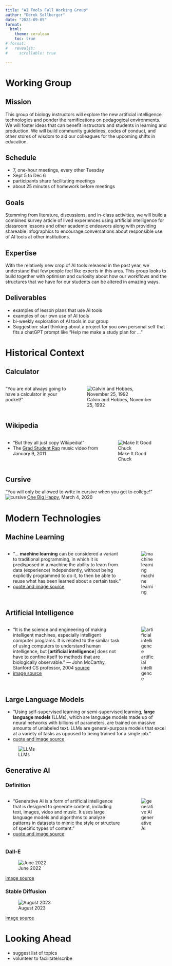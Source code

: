```yaml
---
title: "AI Tools Fall Working Group"
author: "Derek Sollberger"
date: "2023-09-05"
format:
  html:
    theme: cerulean
    toc: true
# format:
#   revealjs:
#     scrollable: true

---
```


# Working Group

## Mission

This group of biology instructors will explore the new artificial intelligence technologies and ponder the ramifications on pedagogical environments.  We will foster ideas that can benefit instructors and students in learning and production. We will build community guidelines, codes of conduct, and other stores of wisdom to aid our colleagues for the upcoming shifts in education.

## Schedule

* 7, one-hour meetings, every other Tuesday
* Sept 5 to Dec 6
* participants share facilitating meetings
* about 25 minutes of homework before meetings

## Goals

Stemming from literature, discussions, and in-class activities, we will build a combined survey article of lived experiences using artificial intelligence for classroom lessons and other academic endeavors along with providing shareable infographics to encourage conversations about responsible use of AI tools at other institutions.

## Expertise

With the relatively new crop of AI tools released in the past year, we understand that few people feel like experts in this area. This group looks to build together with optimism and curiosity about how our workflows and the structures that we have for our students can be altered in amazing ways.

## Deliverables

* examples of lesson plans that use AI tools
* examples of our own use of AI tools
* bi-weekly exploration of AI tools in our group
* Suggestion: start thinking about a project for you own personal self that fits a chatGPT prompt like "Help me make a study plan for ..."

# Historical Context

## Calculator

:::: {.columns}

::: {.column width="40%"}
"You are not always going to have a calculator in your pocket!"
:::

::: {.column width="60%"}
![Calvin and Hobbes, November 25, 1992](Calvin_and_Hobbes_slide_rule.png)
:::

::::

## Wikipedia

:::: {.columns}

::: {.column width="60%"}
* "But they all just copy Wikipedia!"
* The [Grad Student Rap](https://www.youtube.com/watch?v=0Xjs6iTjdJc) music video from January 9, 2011
:::

::: {.column width="40%"}
![Make It Good Chuck](Wikipedia.png)
:::

::::

## Cursive


"You will only be allowed to write in cursive when you get to college!"
![cursive](cursive.png)
[One Big Happy](https://www.creators.com/read/one-big-happy/03/20/271386), March 4, 2020

# Modern Technologies

## Machine Learning

:::: {.columns}

::: {.column width="75%"}
* "... **machine learning** can be considered a variant to traditional programming, in which it is predisposed in a machine the ability to learn from data (experience) independently, without being explicitly programmed to do it, to then be able to reuse what has been learned about a certain task."
* [quote and image source](https://techblog.smc.it/en/2020-05-25/machine-learning-industry)
:::

::: {.column width="25%"}
![machine learning](machine_learning.png)
:::

::::

## Artificial Intelligence

:::: {.columns}

::: {.column width="75%"}
* "It is the science and engineering of making intelligent machines, especially intelligent computer programs. It is related to the similar task of using computers to understand human intelligence, but [**artificial intelligence**] does not have to confine itself to methods that are biologically observable." --- John McCarthy, Stanford CS professor, 2004 [source](https://www.ibm.com/topics/artificial-intelligence)
* [image source](https://www.hollywoodreporter.com/business/business-news/ai-works-not-copyrightable-studios-1235570316/)
:::

::: {.column width="25%"}
![artificial intelligence](artificial_intelligence.png)
:::

::::

## Large Language Models

* "Using self-supervised learning or semi-supervised learning, **large language models** (LLMs), which are language models made up of neural networks with billions of parameters, are trained on massive amounts of unlabeled text. LLMs are general-purpose models that excel at a variety of tasks as opposed to being trained for a single job."
* [quote and image source](https://www.labellerr.com/blog/an-introduction-to-large-language-models-llms/)

![LLMs](LLMs.png)

## Generative AI

::::: {.panel-tabset}

### Definition

:::: {.columns}

::: {.column width="75%"}
* "Generative AI is a form of artificial intelligence that is designed to generate content, including text, images, video and music. It uses large language models and algorithms to analyze patterns in datasets to mimic the style or structure of specific types of content."
* [quote and image source](https://www.eweek.com/artificial-intelligence/generative-ai-vs-machine-learning/)
:::

::: {.column width="25%"}
![generative AI](generative_ai.png)
:::

::::

### Dall-E

![June 2022](Dall_e_cheeseburgers.png)

[image source](https://www.onefootdown.com/2022/6/21/23175949/notre-dame-football-immersive-and-horrifying-dall-e-mini-art-experience-gumbo-pitbull-cheeseburgers)

### Stable Diffusion

![August 2023](stable_diffusion.png)

[image source](https://www.geeky-gadgets.com/stable-diffusion-sdxl-beginners-guide/)

:::::

# Looking Ahead

* suggest list of topics
* volunteer to facilitate/scribe
